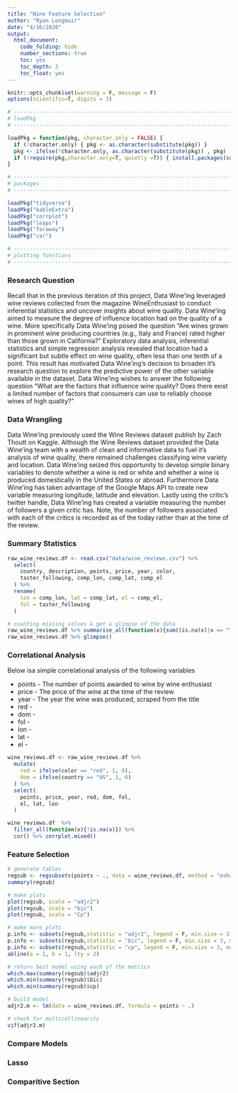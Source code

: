 ```yaml
---
title: "Wine Feature Selection"
author: "Ryan Longmuir"
date: "4/16/2020"
output:
  html_document:
    code_folding: hide
    number_sections: true
    toc: yes
    toc_depth: 3
    toc_float: yes
---
```



```r

knitr::opts_chunk$set(warning = F, message = F)
options(scientific=T, digits = 3) 

```


```r

# -----------------------------------------------------------------------------
# loadPkg 
# -----------------------------------------------------------------------------

loadPkg = function(pkg, character.only = FALSE) { 
  if (!character.only) { pkg <- as.character(substitute(pkg)) }
  pkg <- ifelse(!character.only, as.character(substitute(pkg)) , pkg)  
  if (!require(pkg,character.only=T, quietly =T)) { install.packages(substitute(pkg),dep=T); if(!require(pkg,character.only=T)) stop("Package not found") } 
}

# -----------------------------------------------------------------------------
# packages 
# -----------------------------------------------------------------------------

loadPkg("tidyverse")
loadPkg("kableExtra")
loadPkg("corrplot")
loadPkg("leaps")
loadPkg("faraway")
loadPkg("car")

# ------------------------------------------------------------------------
# plotting functions
# ------------------------------------------------------------------------

```

### Research Question 

Recall that in the previous iteration of this project, Data Wine'ing leveraged wine reviews collected from the magazine WineEnthusiast to conduct inferential statistics and uncover insights about wine quality. Data Wine'ing aimed to measure the degree of influence location had on the quality of a wine. More specifically Data Wine'ing posed the question "Are wines grown in prominent wine producing countries (e.g., Italy and France) rated higher than those grown in California?" Exploratory data analysis, inferential statistics and simple regression analysis revealed that location had a significant but subtle effect on wine quality, often less than one tenth of a point. This result has motivated Data Wine'ing's decision to broaden it's research question to explore the predictive power of the other variable available in the dataset. Data Wine'ing wishes to answer the following question "What are the factors that influence wine quality? Does there exist a limited number of factors that consumers can use to reliably choose wines of high quality?" 

### Data Wrangling 

Data Wine'ing previously used the Wine Reviews dataset publish by Zach Thoutt on Kaggle. Although the Wine Reviews dataset provided the Data Wine'ing team with a wealth of clean and informative data to fuel it's analysis of wine quality, there remained challenges classifying wine variety and location. Data Wine'ing seized this opportunity to develop simple binary variables to denote whether a wine is red or white and whether a wine is produced domestically in the United States or abroad. Furthermore Data Wine'ing has taken advantage of the Google Maps API to create new variable measuring longitude, latitude and elevation. Lastly using the critic's twitter handle, Data Wine'ing has created a variable measuring the number of followers a given critic has. Note, the number of followers associated with each of the critics is recorded as of the today rather than at the time of the review. 

### Summary Statistics 

```r

raw_wine_reviews.df <- read.csv("data/wine_reviews.csv") %>%
  select(
    country, description, points, price, year, color,
    taster_following, comp_lon, comp_lat, comp_el
  ) %>% 
  rename(
    lon = comp_lon, lat = comp_lat, el = comp_el,
    fol = taster_following
  )

# counting missing values & get a glimpse of the data 
raw_wine_reviews.df %>% summarise_all(function(x){sum((is.na(x)|x == ""))/nrow(.)})  
raw_wine_reviews.df %>% glimpse()

```

### Correlational Analysis 

Below isa simple correlational analysis of the following variables 

- points - The number of points awarded to wine by wine enthusiast 
- price - The price of the wine at the time of the review 
- year - The year the wine was produced, scraped from the title 
- red -  
- dom -
- fol - 
- lon - 
- lat -
- el -

```r

wine_reviews.df <- raw_wine_reviews.df %>%
  mutate(
    red = ifelse(color == "red", 1, 0),
    dom = ifelse(country == "US", 1, 0)
  ) %>%
  select(
    points, price, year, red, dom, fol,
    el, lat, lon
  )

wine_reviews.df  %>% 
  filter_all(function(x){!is.na(x)}) %>%
  cor() %>% corrplot.mixed()


```

### Feature Selection 

```r

# generate tables 
regsub <- regsubsets(points ~ ., data = wine_reviews.df, method = "exhaustive", nbest = 2)
summary(regsub)

# make plots 
plot(regsub, scale = "adjr2")
plot(regsub, scale = "bic") 
plot(regsub, scale = "Cp") 

# make more plots 
p.info <- subsets(regsub,statistic = "adjr2", legend = F, min.size = 3, main = "Adjusted R Squared")
p.info <- subsets(regsub,statistic = "bic", legend = F, min.size = 3, main = "BIC")
p.info <- subsets(regsub,statistic = "cp", legend = F, min.size = 3, main = "Cp")
abline(a = 1, b = 1, lty = 2)

# return best model using each of the metrics
which.max(summary(regsub)$adjr2)
which.min(summary(regsub)$bic)
which.min(summary(regsub)$cp)

# build model
adjr2.m <- lm(data = wine_reviews.df, formula = points ~ .)

# check for multicollinearity
vif(adjr2.m)

```


### Compare Models 

### Lasso 

### Comparitive Section 













